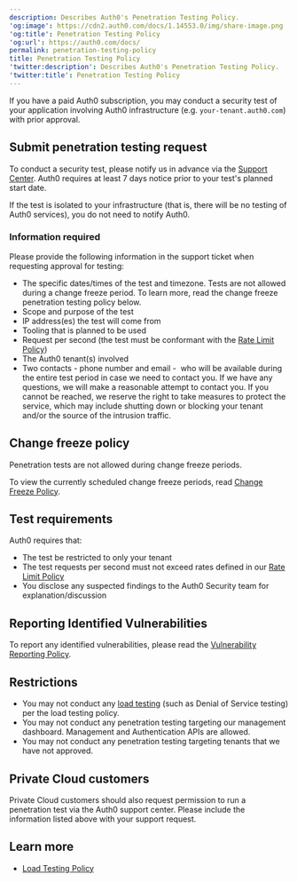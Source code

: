 ```yaml
---
description: Describes Auth0's Penetration Testing Policy.
'og:image': https://cdn2.auth0.com/docs/1.14553.0/img/share-image.png
'og:title': Penetration Testing Policy
'og:url': https://auth0.com/docs/
permalink: penetration-testing-policy
title: Penetration Testing Policy
'twitter:description': Describes Auth0's Penetration Testing Policy.
'twitter:title': Penetration Testing Policy
---
```

If you have a paid Auth0 subscription, you may conduct a security test of your application involving Auth0 infrastructure (e.g. `your-tenant.auth0.com`) with prior approval.

## Submit penetration testing request

To conduct a security test, please notify us in advance via the [Support Center](https://support.auth0.com). Auth0 requires at least 7 days notice prior to your test's planned start date.

If the test is isolated to your infrastructure (that is, there will be no testing of Auth0 services), you do not need to notify Auth0.

### Information required

Please provide the following information in the support ticket when requesting approval for testing:

* The specific dates/times of the test and timezone. Tests are not allowed during a change freeze period. To learn more, read the change freeze penetration testing policy below.
* Scope and purpose of the test
* IP address(es) the test will come from
* Tooling that is planned to be used
* Request per second (the test must be conformant with the [Rate Limit Policy](/docs/troubleshoot/customer-support/operational-policies/rate-limit-policy))
* The Auth0 tenant(s) involved
* Two contacts - phone number and email -  who will be available during the entire test period in case we need to contact you. If we have any questions, we will make a reasonable attempt to contact you. If you cannot be reached, we reserve the right to take measures to protect the service, which may include shutting down or blocking your tenant and/or the source of the intrusion traffic.

## Change freeze policy

<Warning>

Penetration tests are not allowed during change freeze periods.

</Warning>

To view the currently scheduled change freeze periods, read [Change Freeze Policy](/docs/troubleshoot/customer-support/operational-policies/change-freeze-policy).

## Test requirements

Auth0 requires that:

* The test be restricted to only your tenant
* The test requests per second must not exceed rates defined in our [Rate Limit Policy](/docs/troubleshoot/customer-support/operational-policies/rate-limit-policy)
* You disclose any suspected findings to the Auth0 Security team for explanation/discussion

## Reporting Identified Vulnerabilities

To report any identified vulnerabilities, please read the [Vulnerability Reporting Policy](https://www.okta.com/vulnerability-reporting-policy/).

## Restrictions

* You may not conduct any [load testing](/docs/troubleshoot/customer-support/operational-policies/load-testing-policy) (such as Denial of Service testing) per the load testing policy.
* You may not conduct any penetration testing targeting our management dashboard. Management and Authentication APIs are allowed.
* You may not conduct any penetration testing targeting tenants that we have not approved.

## Private Cloud customers

Private Cloud customers should also request permission to run a penetration test via the Auth0 support center. Please include the information listed above with your support request.

## Learn more

* [Load Testing Policy](/docs/troubleshoot/customer-support/operational-policies/load-testing-policy)